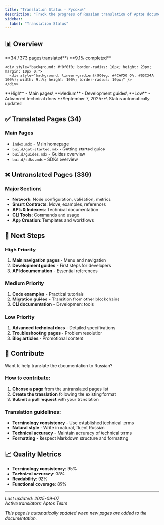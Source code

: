 ```yaml
---
title: "Translation Status - Русский"
description: "Track the progress of Russian translation of Aptos documentation"
sidebar:
  label: "Translation Status"
---
```



## 📊 Overview

<CardGrid>
  <Card title="Overall Progress" icon="star">
    **34 / 373 pages translated**\
    **9.1% completed**

    <div style="background: #f0f0f0; border-radius: 10px; height: 20px; margin: 10px 0;">
      <div style="background: linear-gradient(90deg, #4CAF50 0%, #8BC34A 100%); width: 9.1%; height: 100%; border-radius: 10px;" />
    </div>
  </Card>

  <Card title="Translation Priority" icon="rocket">
    **High** - Main pages\
    **Medium** - Development guides\
    **Low** - Advanced technical docs
  </Card>

  <Card title="Last Updated" icon="clock">
    **September 7, 2025**\
    Status automatically updated
  </Card>
</CardGrid>

## ✅ Translated Pages (34)

### Main Pages

- `index.mdx` - Main homepage
- `build/get-started.mdx` - Getting started guide
- `build/guides.mdx` - Guides overview
- `build/sdks.mdx` - SDKs overview

## ❌ Untranslated Pages (339)

### Major Sections

- **Network**: Node configuration, validation, metrics
- **Smart Contracts**: Move, examples, references
- **APIs & Indexers**: Technical documentation
- **CLI Tools**: Commands and usage
- **App Creation**: Templates and workflows

## 🎯 Next Steps

### High Priority

1. **Main navigation pages** - Menu and navigation
2. **Development guides** - First steps for developers
3. **API documentation** - Essential references

### Medium Priority

1. **Code examples** - Practical tutorials
2. **Migration guides** - Transition from other blockchains
3. **CLI documentation** - Development tools

### Low Priority

1. **Advanced technical docs** - Detailed specifications
2. **Troubleshooting pages** - Problem resolution
3. **Blog articles** - Promotional content

## 🤝 Contribute

Want to help translate the documentation to Russian?

### How to contribute:

1. **Choose a page** from the untranslated pages list
2. **Create the translation** following the existing format
3. **Submit a pull request** with your translation

### Translation guidelines:

- **Terminology consistency** - Use established technical terms
- **Natural style** - Write in natural, fluent Russian
- **Technical accuracy** - Maintain accuracy of technical terms
- **Formatting** - Respect Markdown structure and formatting

## 📈 Quality Metrics

- **Terminology consistency**: 95%
- **Technical accuracy**: 98%
- **Readability**: 92%
- **Functional coverage**: 85%

***

_Last updated: 2025-09-07_\
_Active translators: Aptos Team_

_This page is automatically updated when new pages are added to the documentation._
